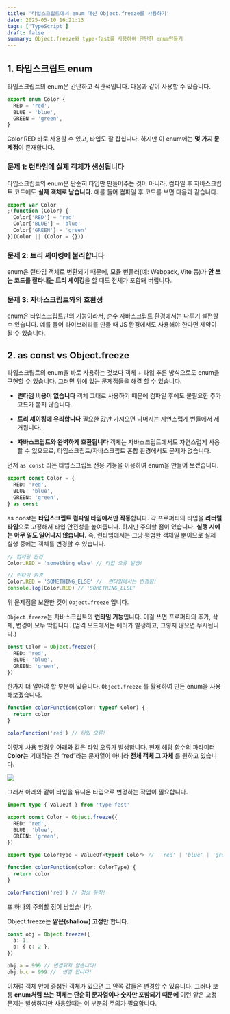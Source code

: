 ```yaml
---
title: '타입스크립트에서 enum 대신 Object.freeze를 사용하기'
date: 2025-05-10 16:21:13
tags: ['TypeScript']
draft: false
summary: Object.freeze와 type-fast를 사용하여 단단한 enum만들기
---
```


## 1. 타입스크립트 enum

타입스크립트의 enum은 간단하고 직관적입니다. 다음과 같이 사용할 수 있습니다.

```typescript
export enum Color {
  RED = 'red',
  BLUE = 'blue',
  GREEN = 'green',
}
```

Color.RED 바로 사용할 수 있고, 타입도 잘 잡힙니다.
하지만 이 enum에는 **몇 가지 문제점**이 존재합니다.

### 문제 1: 런타임에 실제 객체가 생성됩니다

타입스크립트의 enum은 단순히 타입만 만들어주는 것이 아니라, 컴파일 후 자바스크립트 코드에도 **실제 객체로 남습니다.**
예를 들어 컴파일 후 코드를 보면 다음과 같습니다.

```javascript
export var Color
;(function (Color) {
  Color['RED'] = 'red'
  Color['BLUE'] = 'blue'
  Color['GREEN'] = 'green'
})(Color || (Color = {}))
```

### 문제 2: 트리 셰이킹에 불리합니다

enum은 런타임 객체로 변환되기 때문에, 모듈 번들러(예: Webpack, Vite 등)가 **안 쓰는 코드를 잘라내는 트리 셰이킹**을 할 때도 전체가 포함돼 버립니다.

### 문제 3: 자바스크립트와의 호환성

enum은 타입스크립트만의 기능이라서, 순수 자바스크립트 환경에서는 다루기 불편할 수 있습니다. 예를 들어 라이브러리를 만들 때 JS 환경에서도 사용해야 한다면 제약이 될 수 있습니다.

## 2. as const **vs** Object.freeze

타입스크립트의 enum을 바로 사용하는 것보다 객체 + 타입 추론 방식으로도 enum을 구현할 수 있습니다. 그러면 위에 있는 문제점들을 해결 할 수 있습니다.

- **런타임 비용이 없습니다**
  객체 그대로 사용하기 때문에 컴파일 후에도 불필요한 추가 코드가 붙지 않습니다.
- **트리 셰이킹에 유리합니다**
  필요한 값만 가져오면 나머지는 자연스럽게 번들에서 제거됩니다.

- **자바스크립트와 완벽하게 호환됩니다**
  객체는 자바스크립트에서도 자연스럽게 사용할 수 있으므로, 타입스크립트/자바스크립트 혼합 환경에서도 문제가 없습니다.

먼저 `as const` 라는 타입스크립트 전용 기능을 이용하여 enum을 만들어 보겠습니다.

```typescript
export const Color = {
  RED: 'red',
  BLUE: 'blue',
  GREEN: 'green',
} as const
```

as const는 **타입스크립트 컴파일 타임에서만 작동**합니다. 각 프로퍼티의 타입을 **리터럴 타입**으로 고정해서 타입 안전성을 높여줍니다. 하지만 주의할 점이 있습니다. **실행 시에는 아무 일도 일어나지 않습니다.** 즉, 런타임에서는 그냥 평범한 객체일 뿐이므로 실제 실행 중에는 객체를 변경할 수 있습니다.

```typescript
// 컴파일 환경
Color.RED = 'something else' // 타입 오류 발생!
```

```typescript
// 런타임 환경
Color.RED = 'SOMETHING_ELSE' //  런타임에서는 변경됨!
console.log(Color.RED) // 'SOMETHING_ELSE'
```

위 문제점을 보완한 것이 `Object.freeze` 입니다.

`Object.freeze`는 자바스크립트의 **런타임 기능**입니다. 이걸 쓰면 프로퍼티의 추가, 삭제, 변경이 모두 막힙니다. (엄격 모드에서는 에러가 발생하고, 그렇지 않으면 무시됩니다.)

```typescript
const Color = Object.freeze({
  RED: 'red',
  BLUE: 'blue',
  GREEN: 'green',
})
```

한가지 더 알아야 할 부분이 있습니다. `Object.freeze` 를 활용하여 만든 enum을 사용해보겠습니다.

```typescript
function colorFunction(color: typeof Color) {
  return color
}

colorFunction('red') // 타입 오류!
```

이렇게 사용 할경우 아래와 같은 타입 오류가 발생합니다. 현재 해당 함수의 파라미터 **Color**는 기대하는 건 “red”라는 문자열이 아니라 **전체 객체 그 자체** 를 원하고 있습니다.

![](/static/images/typescript/enum-readonly.png)

그래서 아래와 같이 타입을 유니온 타입으로 변경하는 작업이 필요합니다.

```typescript
import type { ValueOf } from 'type-fest'

export const Color = Object.freeze({
  RED: 'red',
  BLUE: 'blue',
  GREEN: 'green',
})

export type ColorType = ValueOf<typeof Color> //  'red' | 'blue' | 'green'

function colorFunction(color: ColorType) {
  return color
}

colorFunction('red') // 정상 동작!
```

또 하나의 주의할 점이 남았습니다.

Object.freeze는 **얕은(shallow) 고정**만 합니다.

```typescript
const obj = Object.freeze({
  a: 1,
  b: { c: 2 },
})

obj.a = 999 // 변경되지 않습니다!
obj.b.c = 999 //  변경 됩니다!
```

이처럼 객체 안에 중첩된 객체가 있으면 그 안쪽 값들은 변경할 수 있습니다. 그러나 보통 **enum처럼 쓰는 객체는 단순히 문자열이나 숫자만 포함되기 때문에** 이런 얕은 고정 문제는 발생하지만 사용할때는 이 부분의 주의가 필요합니다.
